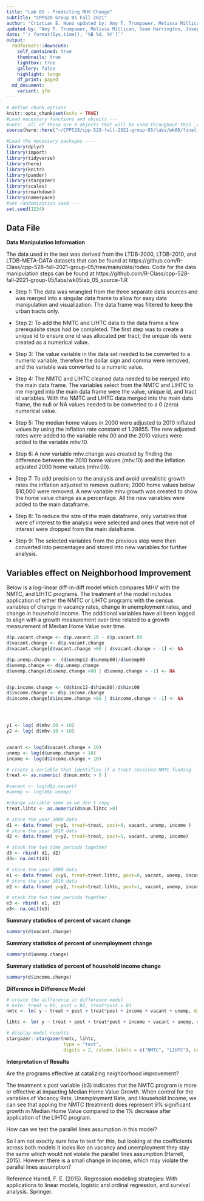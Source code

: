 ---
title: "Lab 05 - Predicting MHV Change"
subtitle: "CPP528 Group 05 Fall 2021"
author: "Cristian E. Nuno updated by: Amy T. Trumpower, Melissa Millican, Sean Harrington, Joseph Papcznski"
updated by: "Amy T. Trumpower, Melissa Millican, Sean Harrington, Joseph Papcznski"
date: "`r format(Sys.time(), '%B %d, %Y')`"
output:
  rmdformats::downcute:
    self_contained: true
    thumbnails: true
    lightbox: true
    gallery: false
    highlight: tango
    df_print: paged
  md_document:
    variant: gfm
---

```{r setup, include=FALSE}
# define chunk options
knitr::opts_chunk$set(echo = TRUE)
#Load necessary functions and objects ---
#note:  all of these are R objects that will be used throughout this .rmd file
source(here::here("~/CPP528/cpp-528-fall-2021-group-05/labs/wk06/final_utilities.R"))
```

```{r echo=TRUE, warning = FALSE, message = FALSE}
#Load the necessary packages ----
library(dplyr)
library(import)
library(tidyverse)
library(here)
library(knitr)
library(pander)
library(stargazer)
library(scales)
library(rmarkdown)
library(namespace)
#set randomization seed ---
set.seed(1234)


```


## Data File

**Data Manipulation Information**


The data used in the test was derived from the LTDB-2000, LTDB-2010, and LTDB-META-DATA datasets that can be found at https://github.com/R-Class/cpp-528-fall-2021-group-05/tree/main/data/rodeo. Code for the data manipulation steps can be found at https://github.com/R-Class/cpp-528-fall-2021-group-05/labs/wk05lab_05_source-1.R  

* Step 1:  The data was wrangled from the three separate data sources and was merged into a singular data frame to allow for easy data manipulation and visualization. The data frame was filtered to keep the urban tracts only.

* Step 2: To add the NMTC and LIHTC data to the data frame a few prerequisite steps had be completed. The first step was to create a unique id to ensure one id was allocated per tract; the unique ids were created as a numerical value.

* Step 3: The value variable in the data set needed to be converted to a numeric variable, therefore the dollar sign and comma were removed, and the variable was converted to a numeric value.

* Step 4: The NMTC and LIHTC cleaned data needed to be merged into the main data frame. The variables select from the NMTC and LIHTC to me merged into the main data frame were the value, unique id, and tract id variables. With the NMTC and LIHTC data merged into the main data frame, the null or NA values needed to be converted to a 0 (zero) numerical value.

* Step 5: The median home values in 2000 were adjusted to 2010 inflated values by using the inflation rate constant of 1.28855. The new adjusted rates were added to the variable mhv.00 and the 2010 values were added to the variable mhv.10.

* Step 6: A new variable mhv.change was created by finding the difference between the 2010 home values (mhv.10) and the inflation adjusted 2000 home values (mhv.00).

* Step 7: To add precision to the analysis and avoid unrealistic growth rates the inflation adjusted to remove outliers; 2000 home values below $10,000 were removed. A new variable mhv.growth was created to show the home value change as a percentage. All the new variables were added to the main dataframe.

* Step 8: To reduce the size of the main dataframe, only variables that were of interest to the analysis were selected and ones that were not of interest were dropped from the main dataframe.

* Step 9: The selected variables from the previous step were then converted into percentages and stored into new variables for further analysis.  


## Variables effect on Neighborhood Improvement

Below is a log-linear diff-in-diff model which compares MHV with the NMTC, and LIHTC programs.  The treatment of the model includes application of either the NMTC or LIHTC programs with the census variables of change in vacancy rates, change in unemployment rates, and change in household income.  The additional variables have all been logged to align with a growth measurement over time related to a growth measurement of Median Home Value over time. 


```{r}

d$p.vacant.change <- d$p.vacant.10 - d$p.vacant.00
d$vacant.change <- d$p.vacant.change
d$vacant.change[d$vacant.change >80 | d$vacant.change < -1] <- NA

d$p.unemp.change <- (d$unemp12-d$unemp00)/d$unemp00
d$unemp.change <- d$p.unemp.change
d$unemp.change[d$unemp.change >80 | d$unemp.change < -1] <- NA


d$p.income.change <- (d$hinc12-d$hinc00)/d$hinc00
d$income.change <- d$p.income.change
d$income.change[d$income.change >80 | d$income.change < -1] <- NA




y1 <- log( d$mhv.00 + 10)
y2 <- log( d$mhv.10 + 10)


vacant <- log(d$vacant.change + 10)
unemp <- log(d$unemp.change + 10)
income <- log(d$income.change + 10)

# create a variable that identifies if a tract received NMTC funding
treat <- as.numeric( d$num.nmtc > 0 )

#vacant <- log(d$p.vacant)
#unemp <- log(d$p.unemp)

#change variable name so we don't copy
treat.lihtc <- as.numeric(d$num.lihtc >0)

# store the year 2000 data
d1 <- data.frame( y=y1, treat=treat, post=0, vacant, unemp, income )
# store the year 2010 data
d2 <- data.frame( y=y2, treat=treat, post=1, vacant, unemp, income) 

# stack the two time periods together
d3 <- rbind( d1, d2)
d3<- na.omit(d3)

# store the year 2000 data
e1 <- data.frame( y=y1, treat=treat.lihtc, post=0, vacant, unemp, income) 
# store the year 2010 data
e2 <- data.frame( y=y2, treat=treat.lihtc, post=1, vacant, unemp, income) 

# stack the two time periods together
e3 <- rbind( e1, e2)
e3<- na.omit(e3)
```

**Summary statistics of percent of vacant change**  

```{r}
summary(d$vacant.change)

```

**Summary statistics of percent of unemployment change**
  
```{r}
summary(d$unemp.change)

```

**Summary statistics of percent of household income change**  

```{r}
summary(d$income.change)
```


**Difference in Difference Model**

```{r}
# create the difference in difference model
# note: treat = B1, post = B2, treat*post = B3
nmtc <- lm( y ~ treat + post + treat*post + income + vacant + unemp, data=d3 )

lihtc <- lm( y ~ treat + post + treat*post + income + vacant + unemp, data=e3 )

# display model results
stargazer::stargazer(nmtc, lihtc,
                     type = "text",
                     digits = 2, column.labels = c("NMTC", "LIHTC"), covariate.lables = c("intercept (b0)", "treat(b1)", "post(b2)", "Income", "Vacancy", "Unemployment", "treat x post (b3)"), intercept.bottom = FALSE)
```


**Interpretation of Results**

Are the programs effective at catalizing neighborhood improvement?

The treatment x post variable (b3) indicates that the NMTC program is more or effective at impacting Median Home Value Growth. When control for the variables of Vacancy Rate, Unemployment Rate, and Household Income, we can see that appling the NMTC (treatment) does represent 9% significant growth in Median Home Value compared to the 1% decrease after application of the LIHTC program.  

How can we test the parallel lines assumption in this model?

So I am not exactly sure how to test for this, but looking at the coefficients across both models it looks like on vacancy and unemployment they stay the same which would not violate the parallel lines assumption (Harrell, 2015).  However there is a small change in income, which may violate the parallel lines assumption?

Reference
Harrell, F. E. (2015). Regression modeling strategies: With applications to linear models, logistic and ordinal regression, and survival analysis. Springer. 

